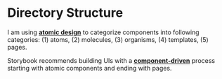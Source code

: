 
<Meta title="Docs/Introduction" />

# Directory Structure

I am using [**atomic design**](https://bradfrost.com/blog/post/atomic-web-design/) to categorize components into following categories: (1) atoms, (2) molecules, (3) organisms, (4) templates, (5) pages.

Storybook recommends building UIs with a [**component-driven**](https://componentdriven.org) process starting with atomic components and ending with pages.
